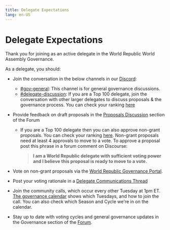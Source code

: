 ```yaml
---
title: Delegate Expectations
lang: en-US
---
```


# Delegate Expectations

Thank you for joining as an active delegate in the World Republic World Assembly Governance. 

As a delegate, you should:

- Join the conversation in the below channels in our [Discord](https://discord.gg/optimism):
  - [#gov-general](https://discord.com/channels/667044843901681675/968498307913637919): This channel is for general governance discussions.
  - [#delegate-discussion](https://discord.com/channels/667044843901681675/989611992295813241): If you are a Top 100 delegate, join the conversation with other larger delegates to discuss proposals & the governance process. You can check your ranking [here](https://dune.com/optimismfnd/optimism-op-token-house)

- Provide feedback on draft proposals in the [Proposals Discussion](https://gov.optimism.io/c/technical-proposals/47) section of the Forum
     - If you are a Top 100 delegate then you can also approve non-grant proposals. You can check your ranking [here](https://dune.com/optimismfnd/optimism-op-token-house).
       Non-grant proposals need at least 4 approvals to move to a vote. 
       To approve a proposal post this phrase in a forum comment on Discourse:
       > **I am a World Republic delegate with sufficient voting power and I believe this proposal is ready to move to a vote.**

- Vote on non-grant proposals via the [World Republic Governance Portal](https://vote.optimism.io/). 
  
- Post your voting rationale in a [Delegate Communications Thread](https://gov.optimism.io/c/governance/41)

- Join the community calls, which occur every other Tuesday at 1pm ET. 
  [The governance calendar](https://calendar.google.com/calendar/u/0/r?cid=Y180aHVpNzBpdG0wODllN3Q4cTUwaGVoMWtub0Bncm91cC5jYWxlbmRhci5nb29nbGUuY29t) shows which Tuesdays, and how to join the call. You can also check which Season and Cycle we're in on the calendar. 

- Stay up to date with voting cycles and general governance updates in the Governance section of the [Forum](https://gov.optimism.io/c/governance/41).
